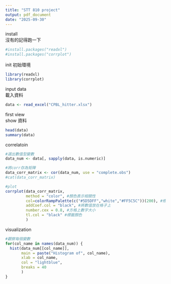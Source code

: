 ---
title: "STT 810 project"
output: pdf_document
date: "2025-09-30"
---

install  
沒有的記得跑一下  
```{r}
#install.packages("readxl")
#install.packages("corrplot")
```
init
初始環境
```{r}
library(readxl)
library(corrplot)
```

input data  
載入資料  
```{r}
data <- read_excel("CPBL_hitter.xlsx")
```

first view  
show 資料  
```{r}
head(data)
summary(data)
```

correlatoin
```{r fig.width=10, fig.height=10}
#選出數值型變數
data_num <- data[, sapply(data, is.numeric)]

#將corr存為矩陣
data_corr_matrix <- cor(data_num, use = "complete.obs")
#cat(data_corr_matrix)

#plot
corrplot(data_corr_matrix, 
         method = "color", #顏色表示相關性
         col=colorRampPalette(c("#5D5DFF","white","#FF5C5C"))(200), #修改顏色
         addCoef.col = "black", #將數值放在格子上
         number.cex = 0.8, #方格上數字大小
         tl.col = "black" #標籤顏色
         )
```

visualization
```{r}
#觀察每個變數
for(col_name in names(data_num)) {
  hist(data_num[[col_name]],
       main = paste("Histogram of", col_name),
       xlab = col_name,
       col = "lightblue",
       breaks = 40
       )
}
```

